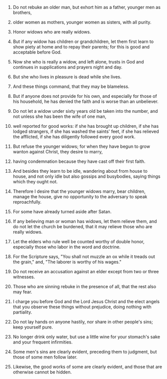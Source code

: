 
1. Do not rebuke an older man, but exhort him as a father, younger men as brothers,

2. older women as mothers, younger women as sisters, with all purity.

3. Honor widows who are really widows.

4. But if any widow has children or grandchildren, let them first learn to show piety at home and to repay their parents; for this is good and acceptable before God.

5. Now she who is really a widow, and left alone, trusts in God and continues in supplications and prayers night and day.

6. But she who lives in pleasure is dead while she lives.

7. And these things command, that they may be blameless.

8. But if anyone does not provide for his own, and especially for those of his household, he has denied the faith and is worse than an unbeliever.

9. Do not let a widow under sixty years old be taken into the number, and not unless she has been the wife of one man,

10. well reported for good works: if she has brought up children, if she has lodged strangers, if she has washed the saints' feet, if she has relieved the afflicted, if she has diligently followed every good work.

11. But refuse the younger widows; for when they have begun to grow wanton against Christ, they desire to marry,

12. having condemnation because they have cast off their first faith.

13. And besides they learn to be idle, wandering about from house to house, and not only idle but also gossips and busybodies, saying things which they ought not.

14. Therefore I desire that the younger widows marry, bear children, manage the house, give no opportunity to the adversary to speak reproachfully.

15. For some have already turned aside after Satan.

16. If any believing man or woman has widows, let them relieve them, and do not let the church be burdened, that it may relieve those who are really widows.

17. Let the elders who rule well be counted worthy of double honor, especially those who labor in the word and doctrine.

18. For the Scripture says, "You shall not muzzle an ox while it treads out the grain," and, "The laborer is worthy of his wages."

19. Do not receive an accusation against an elder except from two or three witnesses.

20. Those who are sinning rebuke in the presence of all, that the rest also may fear.

21. I charge you before God and the Lord Jesus Christ and the elect angels that you observe these things without prejudice, doing nothing with partiality.

22. Do not lay hands on anyone hastily, nor share in other people's sins; keep yourself pure.

23. No longer drink only water, but use a little wine for your stomach's sake and your frequent infirmities.

24. Some men's sins are clearly evident, preceding them to judgment, but those of some men follow later.

25. Likewise, the good works of some are clearly evident, and those that are otherwise cannot be hidden.


